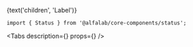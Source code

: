 


<Meta
    title='Компоненты/Status'
    component={Status}
/>


<!-- Canvas -->

<Story name='Status'>
    <Status
        color={select('color', colors, 'green')}
        view={select('view', ['soft', 'contrast'], 'soft')}
    >
        {text('children', 'Label')}
    </Status>
</Story>


<!-- Docs -->

<ComponentHeader
    name='Status'
    version={version}
    package='@alfalab/core-components/status'
    stage={1}
/>

```tsx
import { Status } from '@alfalab/core-components/status';
```

<Tabs
    description={<Description />}
    props={<Props of={Status} />}
/>

